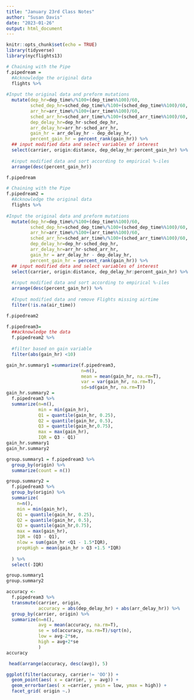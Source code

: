```yaml
---
title: "January 23rd Class Notes"
author: "Susan Davis"
date: "2023-01-26"
output: html_document
---
```


```r
knitr::opts_chunk$set(echo = TRUE)
library(tidyverse)
library(nycflights13)
```

```r
# Chaining with the Pipe 
f.pipedream = 
  #Acknowledge the original data
  flights %>%
  
#Input the original data and preform mutations
  mutate(dep_hr=dep_time%/%100+(dep_time%%100)/60,
         sched_dep_hr=sched_dep_time%/%100+(sched_dep_time%%100)/60,
         arr_hr=arr_time%/%100+(arr_time%%100)/60,
         sched_arr_hr=sched_arr_time%/%100+(sched_arr_time%%100)/60,
         dep_delay_hr=dep_hr-sched_dep_hr,
         arr_delay_hr=arr_hr-sched_arr_hr,
         gain_hr = arr_delay_hr - dep_delay_hr, 
         percent_gain_hr = percent_rank(gain_hr)) %>%
  ## input modified data and select variables of interest
  select(carrier, origin:distance, dep_delay_hr:percent_gain_hr) %>%
  
  #input modified data and sort according to empirical %-iles
  arrange(desc(percent_gain_hr))

f.pipedream
```
```r
# Chaining with the Pipe 
f.pipedream2 = 
  #Acknowledge the original data
  flights %>%
  
#Input the original data and preform mutations
  mutate(dep_hr=dep_time%/%100+(dep_time%%100)/60,
         sched_dep_hr=sched_dep_time%/%100+(sched_dep_time%%100)/60,
         arr_hr=arr_time%/%100+(arr_time%%100)/60,
         sched_arr_hr=sched_arr_time%/%100+(sched_arr_time%%100)/60,
         dep_delay_hr=dep_hr-sched_dep_hr,
         arr_delay_hr=arr_hr-sched_arr_hr,
         gain_hr = arr_delay_hr - dep_delay_hr, 
         percent_gain_hr = percent_rank(gain_hr)) %>%
  ## input modified data and select variables of interest
  select(carrier, origin:distance, dep_delay_hr:percent_gain_hr) %>%
  
  #input modified data and sort according to empirical %-iles
  arrange(desc(percent_gain_hr)) %>%
  
  #Input modified data and remove Flights missing airtime 
  filter(!is.na(air_time))

f.pipedream2
```
```r
f.pipedream3= 
  ##acknowledge the data
  f.pipedream2 %>%
  
  #filter based on gain variable
  filter(abs(gain_hr) <10)

```

```r
gain_hr.summary1 =summarize(f.pipedream3,
                            n=n(),
                            mean = mean(gain_hr, na.rm=T),
                            var = var(gain_hr, na.rm=T),
                            sd=sd(gain_hr, na.rm=T))
gain_hr.summary2 = 
  f.pipedream3 %>%
  summarize(n=n(),
            min = min(gain_hr),
            Q1 = quantile(gain_hr, 0.25),
            Q2 = quantile(gain_hr, 0.5),
            Q3 = quantile(gain_hr,0.75),
            max = max(gain_hr),
            IQR = Q3 - Q1)
gain_hr.summary1
gain_hr.summary2

```

```r
group.summary1 = f.pipedream3 %>%
  group_by(origin) %>%
  summarize(count = n())

group.summary2 = 
  f.pipedream3 %>%
  group_by(origin) %>%
  summarize(
    n=n(),
    min = min(gain_hr),
    Q1 = quantile(gain_hr, 0.25),
    Q2 = quantile(gain_hr, 0.5),
    Q3 = quantile(gain_hr,0.75),
    max = max(gain_hr),
    IQR = (Q3 - Q1),
    nlow = sum(gain_hr <Q1 - 1.5*IQR),
    propHigh = mean(gain_hr > Q3 +1.5 *IQR)
    
  ) %>%
  select(-IQR)

group.summary1
group.summary2
```
```r
accuracy <-
  f.pipedream3 %>%
  transmute(carrier, origin, 
            accuracy = abs(dep_delay_hr) + abs(arr_delay_hr)) %>%
  group_by(carrier, origin) %>% 
  summarize(n=n(),
            avg = mean(accuracy, na.rm=T),
            se = sd(accuracy, na.rm=T)/sqrt(n),
            low = avg-2*se,
            high = avg+2*se
            )
accuracy
```

```r
 head(arrange(accuracy, desc(avg)), 5)
```

```r
ggplot(filter(accuracy, carrier!= 'OO')) +
  geom_point(aes( x = carrier, y = avg)) +
  geom_errorbar(aes( x =carrier, ymin = low, ymax = high)) +
  facet_grid( origin ~.)
```

